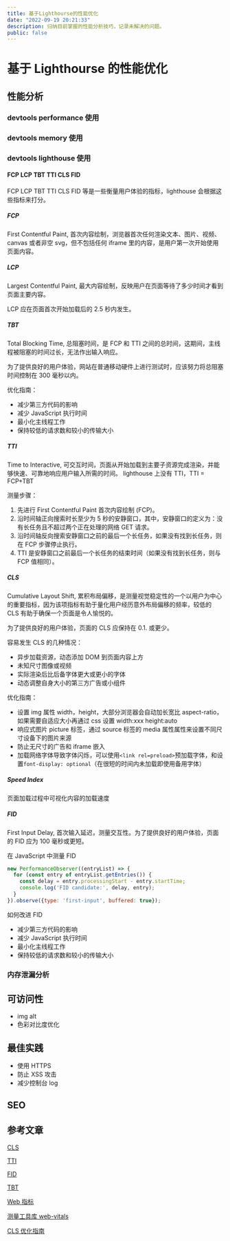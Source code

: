 ```yaml
---
title: 基于Lighthourse的性能优化
date: "2022-09-19 20:21:33"
description: 归纳目前掌握的性能分析技巧，记录未解决的问题。
public: false
---
```


# 基于 Lighthourse 的性能优化

## 性能分析

### devtools performance 使用

### devtools memory 使用

### devtools lighthouse 使用

#### FCP LCP TBT TTI CLS FID

FCP LCP TBT TTI CLS FID 等是一些衡量用户体验的指标，lighthouse 会根据这些指标来打分。

##### FCP

First Contentful Paint, 首次内容绘制，浏览器首次任何渲染文本、图片、视频、canvas 或者非空 svg，但不包括任何 iframe 里的内容，是用户第一次开始使用页面内容。

##### LCP

Largest Contentful Paint, 最大内容绘制，反映用户在页面等待了多少时间才看到页面主要内容。

LCP 应在页面首次开始加载后的 2.5 秒内发生。

##### TBT

Total Blocking Time, 总阻塞时间，是 FCP 和 TTI 之间的总时间，这期间，主线程被阻塞的时间过长，无法作出输入响应。

为了提供良好的用户体验，网站在普通移动硬件上进行测试时，应该努力将总阻塞时间控制在 300 毫秒以内。

优化指南：

- 减少第三方代码的影响
- 减少 JavaScript 执行时间
- 最小化主线程工作
- 保持较低的请求数和较小的传输大小

##### TTI

Time to Interactive, 可交互时间，页面从开始加载到主要子资源完成渲染，并能够快速、可靠地响应用户输入所需的时间。
lighthouse 上没有 TTI，TTI = FCP+TBT

测量步骤：

1. 先进行 First Contentful Paint 首次内容绘制 (FCP)。
2. 沿时间轴正向搜索时长至少为 5 秒的安静窗口，其中，安静窗口的定义为：没有长任务且不超过两个正在处理的网络 GET 请求。
3. 沿时间轴反向搜索安静窗口之前的最后一个长任务，如果没有找到长任务，则在 FCP 步骤停止执行。
4. TTI 是安静窗口之前最后一个长任务的结束时间（如果没有找到长任务，则与 FCP 值相同）。

##### CLS

Cumulative Layout Shift, 累积布局偏移，是测量视觉稳定性的一个以用户为中心的重要指标，因为该项指标有助于量化用户经历意外布局偏移的频率，较低的 CLS 有助于确保一个页面是令人愉悦的。

为了提供良好的用户体验，页面的 CLS 应保持在 0.1. 或更少。

容易发生 CLS 的几种情况：

- 异步加载资源，动态添加 DOM 到页面内容上方
- 未知尺寸图像或视频
- 实际渲染后比后备字体更大或更小的字体
- 动态调整自身大小的第三方广告或小组件

优化指南：

- 设置 img 属性 width，height，大部分浏览器会自动加长宽比 aspect-ratio，如果需要自适应大小再通过 css 设置 width:xxx height:auto
- 响应式图片 picture 标签，通过 source 标签的 media 属性属性来设置不同尺寸设备下的图片来源
- 防止无尺寸的广告和 iframe 嵌入
- 加载网络字体导致字体闪烁，可以使用`<link rel=preload>`预加载字体，和设置`font-display: optional`（在很短的时间内未加载即使用备用字体）

##### Speed Index

页面加载过程中可视化内容的加载速度

##### FID

First Input Delay, 首次输入延迟，测量交互性。为了提供良好的用户体验，页面的 FID 应为 100 毫秒或更短。

在 JavaScript 中测量 FID

```javaScript
new PerformanceObserver((entryList) => {
  for (const entry of entryList.getEntries()) {
    const delay = entry.processingStart - entry.startTime;
    console.log('FID candidate:', delay, entry);
  }
}).observe({type: 'first-input', buffered: true});
```

如何改进 FID

- 减少第三方代码的影响
- 减少 JavaScript 执行时间
- 最小化主线程工作
- 保持较低的请求数和较小的传输大小

### 内存泄漏分析

## 可访问性

- img alt
- 色彩对比度优化

## 最佳实践

- 使用 HTTPS
- 防止 XSS 攻击
- 减少控制台 log

## SEO

## 参考文章

[CLS](https://web.dev/cls/)

[TTI](https://web.dev/tti/)

[FID](https://web.dev/fid/)

[TBT](https://web.dev/lighthouse-total-blocking-time/)

[Web 指标](https://web.dev/vitals/)

[测量工具库 web-vitals](https://github.com/GoogleChrome/web-vitals)

[CLS 优化指南](https://web.dev/optimize-cls/?utm_source=lighthouse&utm_medium=devtools#%E5%AF%BC%E8%87%B4%E6%97%A0%E6%A0%B7%E5%BC%8F%E6%96%87%E6%9C%AC%E9%97%AA%E7%83%81-fout%E4%B8%8D%E5%8F%AF%E8%A7%81%E6%96%87%E6%9C%AC%E9%97%AA%E7%83%81-foit-%E7%9A%84%E7%BD%91%E7%BB%9C%E5%AD%97%E4%BD%93-%F0%9F%93%9D)
